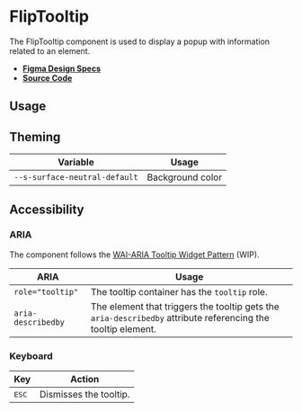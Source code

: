 
<Meta title="Components/FlipTooltip" />

# FlipTooltip

The FlipTooltip component is used to display a popup with information related to
an element.

- **[Figma Design Specs](https://www.figma.com/file/l498Zs9zdZ1qrFJ8aYs47G/Components-V2)**
- **[Source Code](https://github.com/flip-corp/swirl/tree/main/packages/swirl-components/src/components/flip-tooltip)**

## Usage

<Canvas withSource="open">
  <Story id="components-fliptooltip--flip-tooltip" />
</Canvas>

<ArgsTable story="." />

## Theming

| Variable                      | Usage            |
| ----------------------------- | ---------------- |
| `--s-surface-neutral-default` | Background color |

## Accessibility

### ARIA

The component follows the
[WAI-ARIA Tooltip Widget Pattern](https://www.w3.org/WAI/ARIA/apg/patterns/tooltip/)
(WIP).

| ARIA               | Usage                                                                                                        |
| ------------------ | ------------------------------------------------------------------------------------------------------------ |
| `role="tooltip"`   | The tooltip container has the `tooltip` role.                                                                |
| `aria-describedby` | The element that triggers the tooltip gets the `aria-describedby` attribute referencing the tooltip element. |

### Keyboard

| Key            | Action                 |
| -------------- | ---------------------- |
| <kbd>ESC</kbd> | Dismisses the tooltip. |
